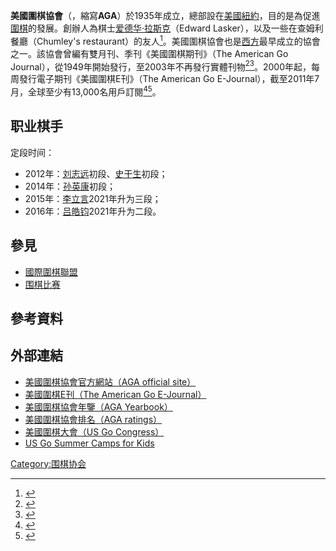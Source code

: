 '''美國圍棋協會'''（{{lang-en|'''American Go Association'''}}，縮寫'''AGA'''）於1935年成立，總部設在[[美國|美國]][[紐約|紐約]]，目的是為促進[[圍棋|圍棋]]的發展。創辦人為棋士[[爱德华·拉斯克|爱德华·拉斯克]]（Edward Lasker），以及一些在查姆利餐廳（Chumley's restaurant）的友人<ref>{{cite web|title=YOUR MOVE: Why Chess Is More Popular, V.2; Where's Harry?|url=http://www.usgo.org/CD2006/E-journal/AMERICAN%20GO%20E-JOURNAL%20Volume%207,%20N47%20June%204,%202006.htm|publisher=AGA official site|accessdate=2012-01-18|date=2006-06-04}}{{Dead link|date=2019年12月 |bot=InternetArchiveBot |fix-attempted=yes }}</ref>。美國圍棋協會也是[[西半球|西方]]最早成立的協會之一。該協會曾編有雙月刊、季刊《美國圍棋期刊》（The American Go Journal），從1949年開始發行，至2003年不再發行實體刊物<ref>{{cite web|title=American Go Journal|url=http://senseis.xmp.net/?AmericanGoJournal|publisher=Sensei's Library|accessdate=2012-01-18|date=2005-11-19|archive-date=2021-01-25|archive-url=https://web.archive.org/web/20210125014429/https://senseis.xmp.net/?AmericanGoJournal|dead-url=no}}</ref><ref>{{cite web|title=The American Go Journal|url=http://www.usgo.org/AGJournal/|publisher=AGA official site|accessdate=2012-01-18|archive-date=2012-05-08|archive-url=https://web.archive.org/web/20120508123919/http://www.usgo.org/AGJournal/|dead-url=no}}</ref>。2000年起，每周發行電子期刊《美國圍棋E刊》（The American Go E-Journal），截至2011年7月，全球至少有13,000名用戶訂閱<ref>{{cite web|title=American Go E-Journal|url=http://senseis.xmp.net/?AGEJ|publisher=Sensei's Library|accessdate=2012-01-18|date=2011-06-29|archive-date=2019-06-15|archive-url=https://web.archive.org/web/20190615064928/https://senseis.xmp.net/?AGEJ|dead-url=no}}</ref><ref>{{cite web|title=THE AMERICAN GO E-JOURNAL|url=http://www.usgo.org/e-journal.html|publisher=AGA official site|accessdate=2012-01-18|archive-date=2012-06-20|archive-url=https://web.archive.org/web/20120620120644/http://www.usgo.org/e-journal.html|dead-url=no}}</ref>。

==职业棋手==
定段时间：
*2012年：[[刘志远|刘志远]]初段、[[史干生|史干生]]初段；
*2014年：[[孙英康|孙英康]]初段；
*2015年：[[李立言|李立言]]2021年升为三段；
*2016年：[[吕皓钧|吕皓钧]]2021年升为二段。

== 參見 ==
*[[國際圍棋聯盟|國際圍棋聯盟]]
*[[围棋比赛|围棋比赛]]

== 參考資料 ==
{{reflist|2}}

== 外部連結 ==
* [https://web.archive.org/web/20060615233553/http://www.usgo.org/index.asp 美國圍棋協會官方網站（AGA official site）]
* [http://www.usgo.org/e-journal.asp 美國圍棋E刊（The American Go E-Journal）] {{Wayback|url=http://www.usgo.org/e-journal.asp |date=20060615142924 }}
* [https://web.archive.org/web/20060206031057/http://www.usgo.org/yearbook/2004yearbook.asp 美國圍棋協會年鑒（AGA Yearbook）]
* [https://web.archive.org/web/20120204051218/http://www.usgo.org/ratings/default.asp 美國圍棋協會排名（AGA ratings）]
* [https://web.archive.org/web/20060615050347/http://www.usgo.org/congress/index.asp 美國圍棋大會（US Go Congress）]
* [http://usgo.org/gocamp/index.html US Go Summer Camps for Kids] {{Wayback|url=http://usgo.org/gocamp/index.html |date=20120508130049 }}
{{authority control}}
[[Category:围棋协会|Category:围棋协会]]